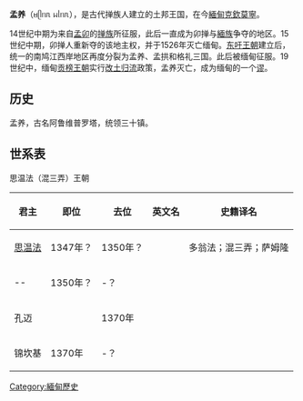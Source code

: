 {{Not|勐养镇}}
'''孟养'''（ᥛᥫᥒᥰ ᥕᥣᥒᥰ），是古代掸族人建立的土邦王国，在今[[緬甸|緬甸]][[克钦邦|克欽]][[莫寧縣|莫寧]]。

14世纪中期为来自[[孟卯|孟卯]]的[[掸族|掸族]]所征服，此后一直成为卯掸与[[緬族|緬族]]争夺的地区。15世纪中期，卯掸人重新夺的该地主权，并于1526年灭亡缅甸。[[东吁王朝|东吁王朝]]建立后，统一的南鸠江西岸地区再度分裂为孟养、孟拱和格礼三国。此后被缅甸征服。19世纪中，缅甸[[贡榜王朝|贡榜王朝]]实行[[改土归流|改土归流]]政策，孟养灭亡，成为缅甸的一个[[鎮區_(緬甸)|谬]]。

== 历史 ==
孟养，古名阿鲁维普罗塔，统领三十镇。
== 世系表 ==
思温法（混三弄）王朝
{| class="wikitable"
|-
! 君主 !! 即位 !! 去位 !! 英文名!! 史籍译名
|-
| [[思温法|思温法]] || 1347年？ || 1350年？ || ||多翁法；混三弄；萨姆隆
|-
| -- || 1350年？ || -？ || ||
|-
| 孔迈 ||  || 1370年 ||  ||
|-
| 锦坎基 || 1370年 || -？ ||  ||
|}

{{history-stub}}
{{傣掸诸邦君主}}
{{云南土司}}

[[Category:緬甸歷史|Category:緬甸歷史]]